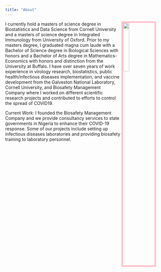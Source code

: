 ```yaml
---
title: "About"
---
```


<link rel="stylesheet" href="styles.css" type="text/css">

<img src= "IMG_1681.jpg" style="width:20%; border:5px solid; color: pink; margin-right: 20px" align="right">

I currently hold a masters of science degree in Biostatistics and Data Science from Cornell University and a masters of science degree in Integrated Immunology from University of Oxford. Prior to my masters degree, I graduated magna cum laude with a Bachelor of Science degree in Biological Sciences with honors and a Bachelor of Arts degree in Mathematics-Economics with honors and distinction from the University at Buffalo. I have over seven years of work experience in virology research, biostatistics, public health/infectious diseases implementation, and vaccine development from the Galveston National Laboratory, Cornell University, and Biosafety Management Company where I worked on different scientific research projects and contributed to efforts to control the spread of COVID19. 
 
Current Work:
I founded the Biosafety Management Company and we provide consultancy services to state governments in Nigeria to enhance their COVID-19 response. Some of our projects include setting up infectious diseases laboratories and providing biosafety training to laboratory personnel. 